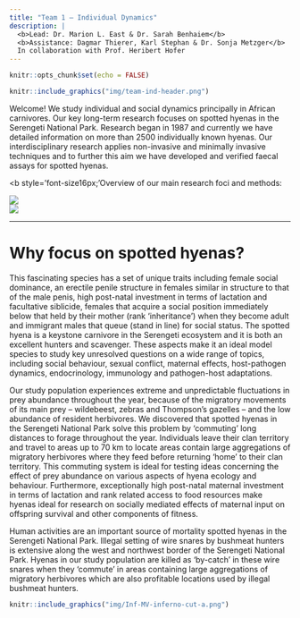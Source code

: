 ```yaml
---
title: "Team 1 — Individual Dynamics"
description: |
  <b>Lead: Dr. Marion L. East & Dr. Sarah Benhaiem</b>  
  <b>Assistance: Dagmar Thierer, Karl Stephan & Dr. Sonja Metzger</b>  
  In collaboration with Prof. Heribert Hofer
---
```


```r
knitr::opts_chunk$set(echo = FALSE)
```

```r
knitr::include_graphics("img/team-ind-header.png")
```

<div class='highlightbox'>
  <span class='highlight'>
  Welcome! We study individual and social dynamics principally in African carnivores. Our key long-term research focuses on spotted hyenas in the Serengeti National Park. Research began in 1987 and currently we have detailed information on more than 2500 individually known hyenas. Our interdisciplinary research applies non-invasive and minimally invasive techniques and to further this aim we have developed and verified faecal assays for spotted hyenas.
  </span>
</div>

<b style='font-size16px;'Overview of our main research foci and methods:</b>

![](img/team-ind-research.png)  
![](img/team-ind-methods.png)

---

# Why focus on spotted hyenas?

This fascinating species has a set of unique traits including female social dominance, an erectile penile structure in females similar in structure to that of the male penis, high post-natal investment in terms of lactation and facultative siblicide, females that acquire a social position immediately below that held by their mother (rank ‘inheritance’) when they become adult and immigrant males that queue (stand in line) for social status. The spotted hyena is a keystone carnivore in the Serengeti ecosystem and it is both an excellent hunters and scavenger. These aspects make it an ideal model species to study key unresolved questions on a wide range of topics, including social behaviour, sexual conflict, maternal effects, host-pathogen dynamics, endocrinology, immunology and pathogen-host adaptations.

Our study population experiences extreme and unpredictable fluctuations in prey abundance throughout the year, because of the migratory movements of its main prey – wildebeest, zebras and Thompson’s gazelles – and the low abundance of resident herbivores. We discovered that spotted hyenas in the Serengeti National Park solve this problem by ‘commuting’ long distances to forage throughout the year. Individuals leave their clan territory and travel to areas up to 70 km to locate areas contain large aggregations of migratory herbivores where they feed before returning ‘home’ to their clan territory. This commuting system is ideal for testing ideas concerning the effect of prey abundance on various aspects of hyena ecology and behaviour. Furthermore, exceptionally high post-natal maternal investment in terms of lactation and rank related access to food resources make hyenas ideal for research on socially mediated effects of maternal input on offspring survival and other components of fitness.

Human activities are an important source of mortality spotted hyenas in the Serengeti National Park. Illegal setting of wire snares by bushmeat hunters is extensive along the west and northwest border of the Serengeti National Park. Hyenas in our study population are killed as ‘by-catch’ in these wire snares when they ‘commute’ in areas containing large aggregations of migratory herbivores which are also profitable locations used by illegal bushmeat hunters.

```r
knitr::include_graphics("img/Inf-MV-inferno-cut-a.png")
```